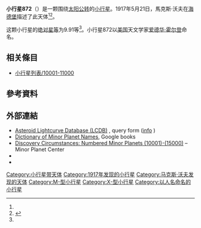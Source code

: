 {{Infobox planet
 | minorplanet     = yes
 | name            = 872 Holda
 | background      = #D6D6D6
 | image = 
 | image_size      = 
 | caption         =
 | discovery_ref   =  <ref name="MPC-object" />
 | discoverer      = [[馬克斯·沃夫|馬克斯·沃夫]]
 | discovery_site  = [[海德堡|海德堡]]
 | discovered      = 1917年5月21日
 | mpc_name        = 872 Holda
 | alt_names       = 872 Holda
 | pronounced      = 
 | named_after     = <ref name="MPC-object" />
 | mp_category     = [[主帶小行星|主帶小行星]] <ref name="MPC-object" /><ref name="jpldata" />
 | orbit_ref       = <ref name="a">[http://ssd.jpl.nasa.gov/sbdb.cgi?sstr=872 872] {{Wayback|url=http://ssd.jpl.nasa.gov/sbdb.cgi?sstr=872 |date=20140924194020 }}，小行星數據庫瀏覽器（JPL Small-Body Database Browser）－[[美国国家航空航天局|美国国家航空航天局]]喷气推进实验室</ref>
 | epoch           = 2018-03-23.0（[[儒略日|JD]] 2458200.5）
 | uncertainty     = 0
 | observation_arc = 
 | aphelion = {{convert|2.948|AU|km|3|abbr=on|lk=out}}
 | perihelion      = {{convert|2.5156823|AU|km|3|abbr=on}}
 | semimajor       = 2.7316248
 | eccentricity    = 0.0790527
 | period          = 4.51[[儒略年|yr]]
 | mean_anomaly    = 139.04152[[度|°]]
 | mean_motion     = {{Deg2DMS|0.21830930|sup=ms}} / day
 | inclination     = 7.37521
 | asc_node        = 194.73899°
 | arg_peri        = 17.69662
 | mean_diameter   = 
 | rotation        = 
 | albedo          =
 | spectral_type   =
 | abs_magnitude   = 9.91<ref name="jpldata" />
}}
'''小行星872'''（{{lang-en|872 Holda}}）是一颗围绕[[太阳|太阳]][[公转|公转]]的[[小行星|小行星]]。1917年5月21日，馬克斯·沃夫在[[海德堡|海德堡]]描述了此天体<ref name="a" /><ref>{{cite news|title=小行星列表|url=http://cfa-www.harvard.edu/iau/lists/NumberedMPs.txt|accessdate=2018-10-19|newspaper=哈佛大学|archive-date=2008-05-17|archive-url=https://web.archive.org/web/20080517010638/http://cfa-www.harvard.edu/iau/lists/NumberedMPs.txt|dead-url=no}}</ref>。

这颗小行星的[[绝对星等|绝对星等]]为9.91等<ref name="a" />。小行星872以[[美国|美国]]天文学家[[Edward_S._Holden|爱德华·霍尔登]]命名。

== 相关條目 ==
*[[小行星列表/10001-11000|小行星列表/10001-11000]]

== 參考資料 ==
{{reflist|refs=

<ref name="jpldata">{{cite web
 |type         = 2018-01-26 last obs.
 |title        = JPL Small-Body Database Browser:872 Holda-872 Holda
 |url          = https://ssd.jpl.nasa.gov/sbdb.cgi?sstr=872
 |publisher    = [[Jet_Propulsion_Laboratory|Jet Propulsion Laboratory]]
 |accessdate   = 28 March 2018
 |archive-date = 2021-03-09
 |archive-url  = https://web.archive.org/web/20210309061711/https://ssd.jpl.nasa.gov/sbdb.cgi?sstr=872
 |dead-url     = no
}}</ref>

<ref name="MPC-object">{{cite web
  |title      = 872 Holda
  |work      = Minor Planet Center
  |url      = https://www.minorplanetcenter.net/db_search/show_object?object_id=872
  |accessdate      = 28 March 2018
  |archive-date      = 2016-03-04
  |archive-url      = https://web.archive.org/web/20160304104751/http://minorplanetcenter.net/db_search/show_object?object_id=872
  |dead-url      = no
  }}</ref>

}}

==  外部連結 ==
* [http://www.minorplanet.info/PHP/lcdbsummaryquery.php Asteroid Lightcurve Database (LCDB)] {{Wayback|url=http://www.minorplanet.info/PHP/lcdbsummaryquery.php |date=20171210173955 }}, query form ([http://www.minorplanet.info/lightcurvedatabase.html info] {{Wayback|url=http://www.minorplanet.info/lightcurvedatabase.html |date=20171216050541 }})
* [https://books.google.com/books?id=aeAg1X7afOoC&pg Dictionary of Minor Planet Names], Google books
* [http://www.minorplanetcenter.net/iau/lists/NumberedMPs010001.html Discovery Circumstances: Numbered Minor Planets (10001)-(15000)] {{Wayback|url=http://www.minorplanetcenter.net/iau/lists/NumberedMPs010001.html |date=20180612162317 }} – Minor Planet Center
* {{AstDys|872}}
* {{JPL small body}}

{{Minor Planet Number|[[小行星871|小行星871]]|[[小行星873|小行星873]]}}
{{小天体}}

[[Category:小行星带天体|Category:小行星带天体]]
[[Category:1917年发现的小行星|Category:1917年发现的小行星]]
[[Category:马克斯·沃夫发现的天体|Category:马克斯·沃夫发现的天体]]
[[Category:M-型小行星|Category:M-型小行星]]
[[Category:X-型小行星|Category:X-型小行星]]
[[Category:以人名命名的小行星|Category:以人名命名的小行星]]
